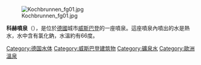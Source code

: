 {{Multiple issues|{{expand language|de|time =2021-10-25}}
{{Unreferenced|time=2016-11-08}}}}

[[File:Kochbrunnen_fg01.jpg|thumb]]

'''科赫噴泉'''（{{lang-de|Kochbrunnen}}），是位於[[德國|德國]]城市[[威斯巴登|威斯巴登]]的一座噴泉。這座噴泉內噴出的水是熱水，水中含有氯化鈉，水溫約有66度。

{{commons category|Kochbrunnenplatz}}
{{Coord|50.086331|N|8.241913|E|type:waterbody_dim:5_region:DE-HE|display=title}}
{{germany-geo-stub}}
[[Category:德国水体|Category:德国水体]]
[[Category:威斯巴登建筑物|Category:威斯巴登建筑物]]
[[Category:礦泉水|Category:礦泉水]]
[[Category:歐洲溫泉|Category:歐洲溫泉]]